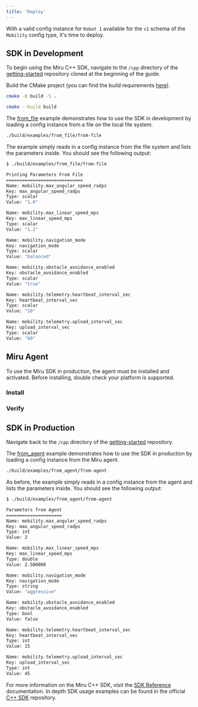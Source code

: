```yaml
---
title: 'Deploy'
---
```



With a valid config instance for `Robot 1` available for the `v1` schema of the `Mobility` config type, it's time to deploy.

## SDK in Development
To begin using the Miru C++ SDK, navigate to the `/cpp` directory of the [getting-started](https://github.com/miruml/getting-started) repository cloned at the beginning of the guide.

Build the CMake project (you can find the build requirements [here](https://github.com/miruml/cpp-sdk?tab=readme-ov-file#build-requirements)).

```bash
cmake -B build -S .
```
```bash
cmake --build build
```

The [from_file](https://github.com/miruml/getting-started/tree/main/cpp/examples/from_file/main.cpp) example demonstrates how to use the SDK in development by loading a config instance from a file on the local file system.

```bash
./build/examples/from_file/from-file
```

The example simply reads in a config instance from the file system and lists the parameters inside. You should see the following output:

```bash [expandable]
$ ./build/examples/from_file/from-file

Printing Parameters From File
=============================
Name: mobility.max_angular_speed_radps
Key: max_angular_speed_radps
Type: scalar
Value: "1.0"

Name: mobility.max_linear_speed_mps
Key: max_linear_speed_mps
Type: scalar
Value: "1.2"

Name: mobility.navigation_mode
Key: navigation_mode
Type: scalar
Value: "balanced"

Name: mobility.obstacle_avoidance_enabled
Key: obstacle_avoidance_enabled
Type: scalar
Value: "true"

Name: mobility.telemetry.heartbeat_interval_sec
Key: heartbeat_interval_sec
Type: scalar
Value: "10"

Name: mobility.telemetry.upload_interval_sec
Key: upload_interval_sec
Type: scalar
Value: "60"
```


## Miru Agent

To use the Miru SDK in production, the agent must be installed and activated. Before installing, double check your platform is supported.

<AgentSupportedPlatforms />

### Install
<InstallAgent />

### Verify
<VerifyAgent />

## SDK in Production
Navigate back to the `/cpp` directory of the [getting-started](https://github.com/miruml/getting-started) repository.

The [from_agent](https://github.com/miruml/getting-started/tree/main/cpp/examples/from_agent/main.cpp) example demonstrates how to use the SDK in production by loading a config instance from the Miru agent.

```bash
./build/examples/from_agent/from-agent
```

As before, the example simply reads in a config instance from the agent and lists the parameters inside. You should see the following output:

```bash [expandable]
$ ./build/examples/from_agent/from-agent

Parameters from Agent
=====================
Name: mobility.max_angular_speed_radps
Key: max_angular_speed_radps
Type: int
Value: 2

Name: mobility.max_linear_speed_mps
Key: max_linear_speed_mps
Type: double
Value: 2.500000

Name: mobility.navigation_mode
Key: navigation_mode
Type: string
Value: "aggressive"

Name: mobility.obstacle_avoidance_enabled
Key: obstacle_avoidance_enabled
Type: bool
Value: false

Name: mobility.telemetry.heartbeat_interval_sec
Key: heartbeat_interval_sec
Type: int
Value: 15

Name: mobility.telemetry.upload_interval_sec
Key: upload_interval_sec
Type: int
Value: 45
```

For more information on the Miru C++ SDK, visit the [SDK Reference](/docs/sdk-reference) documentation. In depth SDK usage examples can be found in the official [C++ SDK](https://github.com/miruml/cpp-sdk/tree/main/examples) repository.